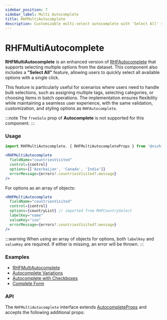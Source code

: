 ```yaml
---
sidebar_position: 7
sidebar_label: Multi Autocomplete
title: RHFMultiAutocomplete
description: Customizable multi-select autocomplete with 'Select All' support and flexible options as arrays or object arrays, best used for large datasets.
---
```



# RHFMultiAutocomplete

**RHFMultiAutocomplete** is an enhanced version of [RHFAutocomplete](./RHFAutocomplete.mdx)
that supports selecting multiple options from the dataset. This component also includes
a **"Select All"** feature, allowing users to quickly select all available options with a single click.

This feature is particularly useful for scenarios where users need to handle bulk selections,
such as assigning multiple tags, selecting categories, or choosing items in batch operations.
The implementation ensures flexibility while maintaining a seamless user experience, with the
same validation, customization, and styling options as `RHFAutocomplete`.

:::note
The `freeSolo` prop of **Autocomplete** is not supported for this component.
:::

### Usage

```js
import RHFMultiAutocomplete, { RHFMultiAutocompleteProps } from '@nish1896/rhf-mui-components/mui/multi-autocomplete';
```

```jsx
<RHFMultiAutocomplete
  fieldName="countriesVisited"
  control={control}
  options={['Azerbaijan', 'Canada', 'India']}
  errorMessage={errors?.countriesVisited?.message}
/>
```

For options as an array of objects:

```jsx
<RHFMultiAutocomplete
  fieldName="countriesVisited"
  control={control}
  options={countryList} // imported from RHFCountrySelect
  labelKey="name"
  valueKey="iso"
  errorMessage={errors?.countriesVisited?.message}
/>
```

:::warning
When using an array of objects for options, both `labelKey` and `valueKey` 
are required. If either is missing, an error will be thrown.
:::

### Examples
- [RHFMultiAutocomplete](https://rhf-mui-components-examples.netlify.app/autocomplete)
- [Autocomplete Variations](https://mui.com/material-ui/react-autocomplete/#playground)
- [Autocomplete with Checkboxes](https://mui.com/material-ui/react-autocomplete/#checkboxes)
- [Complete Form](https://rhf-mui-components-examples.netlify.app/complete-form)

### API
The `RHFMultiAutocomplete` interface extends [AutocompleteProps](https://mui.com/material-ui/api/autocomplete/)
and accepts the following additional props:

<RHFMultiAutocompletePropsTable />